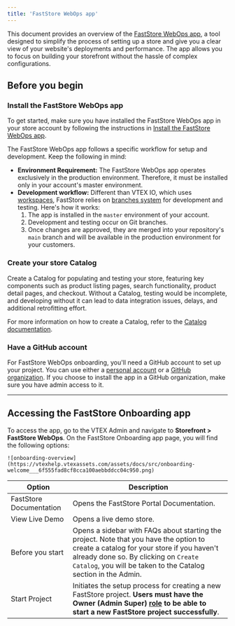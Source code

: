 ```yaml
---
title: 'FastStore WebOps app'
---
```


This document provides an overview of the [FastStore WebOps app](https://developers.vtex.com/docs/guides/faststore/1-onboarding-dashboard), a tool designed to simplify the process of setting up a store and give you a clear view of your website's deployments and performance. The app allows you to focus on building your storefront without the hassle of complex configurations.

## Before you begin

<Steps>

### Install the FastStore WebOps app

To get started, make sure you have installed the FastStore WebOps app in your store account by following the instructions in [Install the FastStore WebOps app](https://developers.vtex.com/docs/guides/faststore/getting-started-requirements#install-the-faststore-webops-app).

The FastStore WebOps app follows a specific workflow for setup and development. Keep the following in mind:

- **Environment Requirement:** The FastStore WebOps app operates exclusively in the production environment. Therefore, it must be installed only in your account's master environment.
- **Development workflow:** Different than VTEX IO, which uses [workspaces](https://developers.vtex.com/docs/guides/vtex-io-documentation-workspace), FastStore relies on [branches system](https://docs.github.com/en/pull-requests/collaborating-with-pull-requests/proposing-changes-to-your-work-with-pull-requests/about-branches) for development and testing. Here's how it works:
    1. The app is installed in the `master` environment of your account.
    2. Development and testing occur on Git branches.
    3. Once changes are approved, they are merged into your repository's `main` branch and will be available in the production environment for your customers.

### Create your store Catalog

Create a Catalog for populating and testing your store, featuring key components such as product listing pages, search functionality, product detail pages, and checkout. Without a Catalog, testing would be incomplete, and developing without it can lead to data integration issues, delays, and additional retrofitting effort.

For more information on how to create a Catalog, refer to the [Catalog documentation](https://help.vtex.com/en/tracks/catalog-101--5AF0XfnjfWeopIFBgs3LIQ/3rA2tTpIoEXdv2nzC27zxR).

### Have a GitHub account 

For FastStore WebOps onboarding, you'll need a GitHub account to set up your project. You can use either a [personal account](https://docs.github.com/en/account-and-profile/setting-up-and-managing-your-personal-account-on-github) or a [GitHub organization](https://docs.github.com/en/organizations/collaborating-with-groups-in-organizations/about-organizations).
If you choose to install the app in a GitHub organization, make sure you have admin access to it.

</Steps>

---

## Accessing the FastStore Onboarding app

To access the app, go to the VTEX Admin and navigate to **Storefront > FastStore WebOps**. On the FastStore Onboarding app page, you will find the following options:

    ![onboarding-overview](https://vtexhelp.vtexassets.com/assets/docs/src/onboarding-welcome___6f555fad8cf8cca100aebbddcc04c950.png)

| Option                  | Description                                                                                                                                                                                                                             |
| ----------------------- | --------------------------------------------------------------------------------------------------------------------------------------------------------------------------------------------------------------------------------------- |
| FastStore Documentation | Opens the FastStore Portal Documentation.                                                                                                                                                                                               |
| View Live Demo          | Opens a live demo store.                                                                                                                                                                                                                |
| Before you start        | Opens a sidebar with FAQs about starting the project. Note that you have the option to create a catalog for your store if you haven't already done so. By clicking on `Create Catalog`, you will be taken to the Catalog section in the Admin.  |
| Start Project           | Initiates the setup process for creating a new FastStore project. **Users must have the Owner (Admin Super) [role](https://help.vtex.com/en/tutorial/roles--7HKK5Uau2H6wxE1rH5oRbc#roles) to be able to start a new FastStore project successfully**. |
